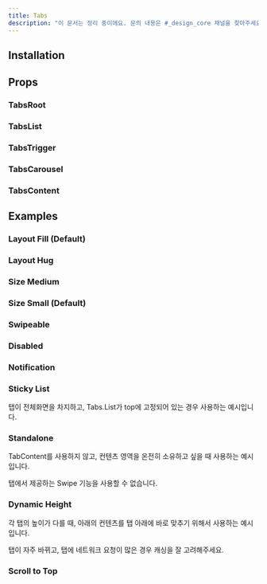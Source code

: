```yaml
---
title: Tabs
description: "이 문서는 정리 중이에요. 문의 내용은 #_design_core 채널을 찾아주세요."
---
```


<ComponentExample name="tabs-preview" />

## Installation

<Installation name="tabs" />

## Props

### TabsRoot

<ReactTypeTable path="./registry/ui/tabs.tsx" name="TabsRootProps" />

### TabsList

<ReactTypeTable path="./registry/ui/tabs.tsx" name="TabsListProps" />

### TabsTrigger

<ReactTypeTable path="./registry/ui/tabs.tsx" name="TabsTriggerProps" />

### TabsCarousel

<ReactTypeTable path="./registry/ui/tabs.tsx" name="TabsCarouselProps" />

### TabsContent

<ReactTypeTable path="./registry/ui/tabs.tsx" name="TabsContentProps" />

## Examples

### Layout Fill (Default)

<ComponentExample name="tabs-layout-fill" />

### Layout Hug

<ComponentExample name="tabs-layout-hug" />

### Size Medium

<ComponentExample name="tabs-size-medium" />

### Size Small (Default)

<ComponentExample name="tabs-size-small" />

### Swipeable

<ComponentExample name="tabs-swipeable" />

### Disabled

<ComponentExample name="tabs-disabled" />

### Notification

<ComponentExample name="tabs-notification" />

### Sticky List

<Callout type="info">

탭이 전체화면을 차지하고, Tabs.List가 top에 고정되어 있는 경우 사용하는 예시입니다.

</Callout>

<ComponentExample name="tabs-sticky-list" />

### Standalone

<Callout type="info">

TabContent를 사용하지 않고, 컨텐츠 영역을 온전히 소유하고 싶을 때 사용하는 예시입니다.

</Callout>

<Callout type="warn">

탭에서 제공하는 Swipe 기능을 사용할 수 없습니다.

</Callout>

<ComponentExample name="tabs-standalone" />

### Dynamic Height

<Callout type="info">

각 탭의 높이가 다를 때, 아래의 컨텐츠를 탭 아래에 바로 맞추기 위해서 사용하는 예시입니다.

</Callout>

<Callout type="warn">

탭이 자주 바뀌고, 탭에 네트워크 요청이 많은 경우 캐싱을 잘 고려해주세요.

</Callout>

<ComponentExample name="tabs-dynamic-height" />

### Scroll to Top

<ComponentExample name="tabs-scroll-top" />
